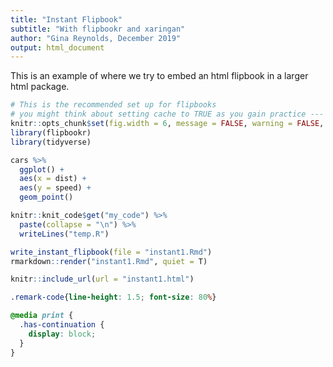 ```yaml
---
title: "Instant Flipbook"
subtitle: "With flipbookr and xaringan"
author: "Gina Reynolds, December 2019"
output: html_document
---
```


This is an example of where we try to embed an html flipbook in a larger html package.  

```r
# This is the recommended set up for flipbooks
# you might think about setting cache to TRUE as you gain practice --- building flipbooks from scratch can be time consuming
knitr::opts_chunk$set(fig.width = 6, message = FALSE, warning = FALSE, comment = "", cache = F)
library(flipbookr)
library(tidyverse)
```


```r
cars %>% 
  ggplot() +
  aes(x = dist) +
  aes(y = speed) +
  geom_point()
```


```r
knitr::knit_code$get("my_code") %>% 
  paste(collapse = "\n") %>% 
  writeLines("temp.R")

write_instant_flipbook(file = "instant1.Rmd")
rmarkdown::render("instant1.Rmd", quiet = T)
```


```r
knitr::include_url(url = "instant1.html")
```






```css
.remark-code{line-height: 1.5; font-size: 80%}

@media print {
  .has-continuation {
    display: block;
  }
}
```
